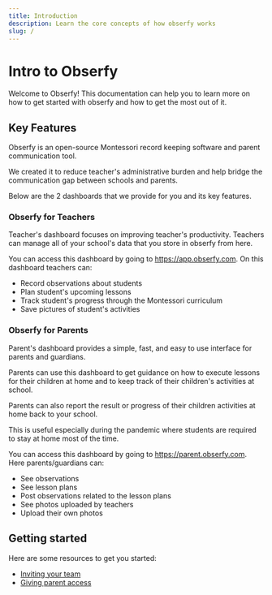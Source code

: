 ```yaml
---
title: Introduction
description: Learn the core concepts of how obserfy works
slug: /
---
```


# Intro to Obserfy

Welcome to Obserfy! This documentation can help you to learn more on how to get started with obserfy and how to get the
most out of it.

## Key Features

Obserfy is an open-source Montessori record keeping software and parent communication tool.

We created it to reduce teacher's administrative burden and help bridge the communication gap between schools and parents.

Below are the 2 dashboards that we provide for you and its key features.

### Obserfy for Teachers

Teacher's dashboard focuses on improving teacher's productivity. Teachers can manage all of your school's data that you
store in obserfy from here.

You can access this dashboard by going to https://app.obserfy.com. On this dashboard teachers can:

- Record observations about students
- Plan student's upcoming lessons
- Track student's progress through the Montessori curriculum
- Save pictures of student's activities

### Obserfy for Parents

Parent's dashboard provides a simple, fast, and easy to use interface for parents and guardians.

Parents can use this dashboard to get guidance on how to execute lessons for their children at home and to keep track of
their children's activities at school.

Parents can also report the result or progress of their children activities at home back to your school.

This is useful especially during the pandemic where students are required to stay at home most of the time.

You can access this dashboard by going to https://parent.obserfy.com. Here parents/guardians can:

- See observations
- See lesson plans
- Post observations related to the lesson plans
- See photos uploaded by teachers
- Upload their own photos

## Getting started

Here are some resources to get you started:

- [Inviting your team]("/docs/inviting-your-team")
- [Giving parent access]("/docs/giving-parents-access")
